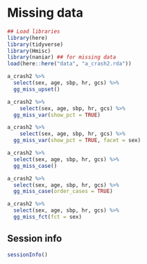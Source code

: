 # Missing data


```r
## Load libraries
library(here)
library(tidyverse)
library(Hmisc)
library(naniar) ## for missing data 
load(here::here("data", "a_crash2.rda"))
```

```r
a_crash2 %>%
  select(sex, age, sbp, hr, gcs) %>%
  gg_miss_upset()
```

```r
a_crash2 %>%
    select(sex, age, sbp, hr, gcs) %>%
  gg_miss_var(show_pct = TRUE)

```


```r
a_crash2 %>%
    select(sex, age, sbp, hr, gcs) %>%
  gg_miss_var(show_pct = TRUE, facet = sex)

```

```r
a_crash2 %>%
  select(sex, age, sbp, hr, gcs) %>%
  gg_miss_case()
```

```r


a_crash2 %>%
  select(sex, age, sbp, hr, gcs) %>%
  gg_miss_case(order_cases = TRUE)

```

```r

a_crash2 %>%
  select(sex, age, sbp, hr, gcs) %>%
  gg_miss_fct(fct = sex)

```


## Session info

```r
sessionInfo()
```
